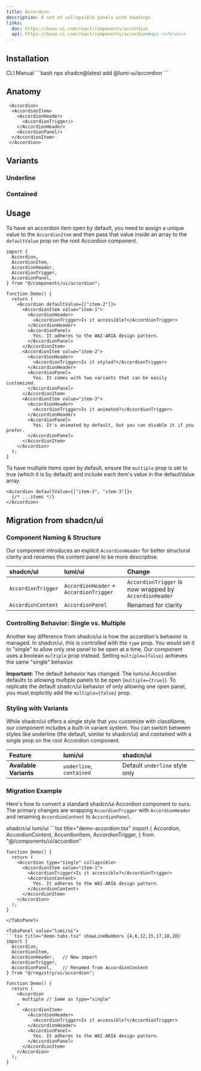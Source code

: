```yaml
---
title: Accordion
description: A set of collapsible panels with headings.
links:
  doc: https://base-ui.com/react/components/accordion
  api: https://base-ui.com/react/components/accordion#api-reference
---
```


<ComponentPreview name="accordion-demo" />

## Installation

<CodeTabs>
  <TabsList>
    <TabsTab value="cli">CLI</TabsTab>
    <TabsTab value="manual">Manual</TabsTab>
  </TabsList>

  <TabsPanel value="cli">
    ```bash
    npx shadcn@latest add @lumi-ui/accordion
    ```
  </TabsPanel>

  <TabsPanel value="manual">
    <Steps>
      <Step title="Copy and paste the following code into your project.">
        <ComponentSourceCode name="accordion" title="accordion.tsx" collapsible/>
      </Step>
    </Steps>
  </TabsPanel>
</CodeTabs>


## Anatomy

```tsx
 <Accordion>
  <AccordionItem>
    <AccordionHeader>
      <AccordionTrigger/>
    </AccordionHeader>
    <AccordionPanel/>
  </AccordionItem>
 </Accordion>
```

## Variants

### Underline
<ComponentPreview name="accordion-demo" />

### Contained
<ComponentPreview name="accordion-contained" />


## Usage

To have an accordion item open by default, you need to assign a unique value to the `AccordionItem` and then pass that value inside an array to the `defaultValue` prop on the root Accordion component.

```tsx title="demo.tsx" {11}
import {
  Accordion,
  AccordionItem,
  AccordionHeader,
  AccordionTrigger,
  AccordionPanel,
} from "@/components/ui/accordion";

function Demo() {
  return (
    <Accordion defaultValue={["item-2"]}>
      <AccordionItem value="item-1">
        <AccordionHeader>
          <AccordionTrigger>Is it accessible?</AccordionTrigger>
        </AccordionHeader>
        <AccordionPanel>
          Yes. It adheres to the WAI-ARIA design pattern.
        </AccordionPanel>
      </AccordionItem>
      <AccordionItem value="item-2">
        <AccordionHeader>
          <AccordionTrigger>Is it styled?</AccordionTrigger>
        </AccordionHeader>
        <AccordionPanel>
          Yes. It comes with two variants that can be easily customized.
        </AccordionPanel>
      </AccordionItem>
      <AccordionItem value="item-3">
        <AccordionHeader>
          <AccordionTrigger>Is it animated?</AccordionTrigger>
        </AccordionHeader>
        <AccordionPanel>
          Yes. It's animated by default, but you can disable it if you prefer.
        </AccordionPanel>
      </AccordionItem>
    </Accordion>
  );
}
```
To have multiple items open by default, ensure the `multiple` prop is set to true (which it is by default) and include each item's value in the defaultValue array.

```tsx
<Accordion defaultValue={["item-2", "item-3"]}>
  {/* ...items */}
</Accordion>
```


## Migration from shadcn/ui

### Component Naming & Structure

Our component introduces an explicit `AccordionHeader` for better structural clarity and renames the content panel to be more descriptive.

| shadcn/ui | lumi/ui | Change
| :--- | :--- | :--- |
| `AccordionTrigger`  | `AccordionHeader` + `AccordionTrigger` | `AccordionTrigger` is now wrapped by `AccordionHeader`
| `AccordionContent`  | `AccordionPanel` | Renamed for clarity

### Controlling Behavior: Single vs. Multiple

Another key difference from shadcn/ui is how the accordion's behavior is managed. In shadcn/ui, this is controlled with the `type` prop. You would set it to "single" to allow only one panel to be open at a time. Our component uses a boolean `multiple` prop instead. Setting `multiple={false}` achieves the same "single" behavior.

**Important:** The default behavior has changed. The lumi/ui Accordion defaults to allowing multiple panels to be open (`multiple={true}`). To replicate the default shadcn/ui behavior of only allowing one open panel, you must explicitly add the `multiple={false}` prop.

### Styling with Variants

While shadcn/ui offers a single style that you customize with className, our component includes a built-in variant system. You can switch between styles like underline (the default, similar to shadcn/ui) and contained with a single prop on the root Accordion component.

| Feature | lumi/ui | shadcn/ui
| :--- | :--- | :--- |
| **Available Variants**  | `underline`, `contained` | Default `underline` style only

### Migration Example

Here's how to convert a standard shadcn/ui Accordion component to ours. The primary changes are wrapping `AccordionTrigger` with `AccordionHeader` and renaming `AccordionContent` to `AccordionPanel`.


<Tabs defaultValue="shadcn/ui">
  <TabsList>
    <TabsTab value="shadcn/ui">shadcn/ui</TabsTab>
    <TabsTab value="lumi/ui">lumi/ui</TabsTab>
  </TabsList>

  <TabsPanel value="shadcn/ui">
    ```tsx title="demo-accordion.tsx"
    import {
      Accordion,
      AccordionContent,
      AccordionItem,
      AccordionTrigger,
    } from "@/components/ui/accordion"

    function Demo() {
      return (
        <Accordion type="single" collapsible>
          <AccordionItem value="item-1">
            <AccordionTrigger>Is it accessible?</AccordionTrigger>
            <AccordionContent>
              Yes. It adheres to the WAI-ARIA design pattern.
            </AccordionContent>
          </AccordionItem>
        </Accordion>
      );
    }
  ```
  </TabsPanel>

  <TabsPanel value="lumi/ui">
  ```tsx title="demo-tabs.tsx" showLineNumbers {4,6,12,15,17,18,20}
  import {
    Accordion,
    AccordionItem,
    AccordionHeader,   // New import
    AccordionTrigger,
    AccordionPanel,    // Renamed from AccordionContent
  } from "@/registry/ui/accordion";

  function Demo() {
    return (
      <Accordion 
        multiple // Same as type="single"
      > 
        <AccordionItem>
          <AccordionHeader>
            <AccordionTrigger>Is it accessible?</AccordionTrigger>
          </AccordionHeader>
          <AccordionPanel>
            Yes. It adheres to the WAI-ARIA design pattern.
          </AccordionPanel>
        </AccordionItem>
      </Accordion>
    );
  }
  ```
  </TabsPanel>
</Tabs>

